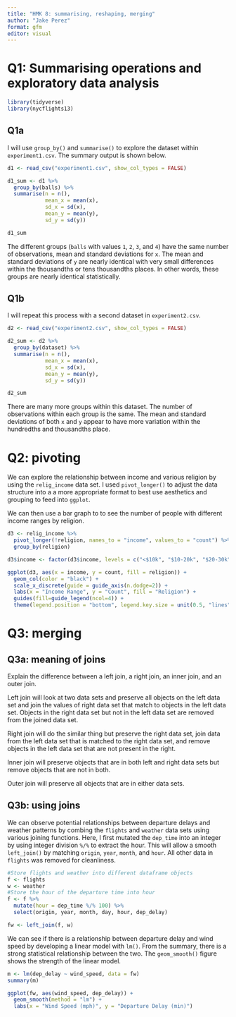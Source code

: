 ```yaml
---
title: "HMK 8: summarising, reshaping, merging"
author: "Jake Perez"
format: gfm
editor: visual
---
```


# Q1: Summarising operations and exploratory data analysis

```r
library(tidyverse)
library(nycflights13)
```

## Q1a

I will use `group_by()` and `summarise()` to explore the dataset within `experiment1.csv`. The summary output is shown below.

```r
d1 <- read_csv("experiment1.csv", show_col_types = FALSE) 

d1_sum <- d1 %>%
  group_by(balls) %>%
  summarise(n = n(),
            mean_x = mean(x),
            sd_x = sd(x),
            mean_y = mean(y),
            sd_y = sd(y))

d1_sum
```

The different groups (`balls` with values `1`, `2`, `3`, and `4`) have the same number of observations, mean and standard deviations for `x`. The mean and standard deviations of `y` are nearly identical with very small differences within the thousandths or tens thousandths places. In other words, these groups are nearly identical statistically.

## Q1b

I will repeat this process with a second dataset in `experiment2.csv`.

```r
d2 <- read_csv("experiment2.csv", show_col_types = FALSE)

d2_sum <- d2 %>%
  group_by(dataset) %>%
  summarise(n = n(),
            mean_x = mean(x),
            sd_x = sd(x),
            mean_y = mean(y),
            sd_y = sd(y))

d2_sum
```

There are many more groups within this dataset. The number of observations within each group is the same. The mean and standard deviations of both `x` and `y` appear to have more variation within the hundredths and thousandths place.

# Q2: pivoting

We can explore the relationship between income and various religion by using the `relig_income` data set. I used `pivot_longer()` to adjust the data structure into a a more appropriate format to best use aesthetics and grouping to feed into `ggplot`.

We can then use a bar graph to to see the number of people with different income ranges by religion.

```r
d3 <- relig_income %>%
  pivot_longer(!religion, names_to = "income", values_to = "count") %>%
  group_by(religion)

d3$income <- factor(d3$income, levels = c("<$10k", "$10-20k", "$20-30k", "$30-40k", "$40-50k", "$50-75k", "$75-100k", "$100-150k", ">150k", "Don't know/refused"))

ggplot(d3, aes(x = income, y = count, fill = religion)) +
  geom_col(color = "black") +
  scale_x_discrete(guide = guide_axis(n.dodge=2)) +
  labs(x = "Income Range", y = "Count", fill = "Religion") +
  guides(fill=guide_legend(ncol=4)) +
  theme(legend.position = "bottom", legend.key.size = unit(0.5, "lines"))
```

# Q3: merging

## Q3a: meaning of joins

Explain the difference between a left join, a right join, an inner join, and an outer join.

Left join will look at two data sets and preserve all objects on the left data set and join the values of right data set that match to objects in the left data set. Objects in the right data set but not in the left data set are removed from the joined data set.

Right join will do the similar thing but preserve the right data set, join data from the left data set that is matched to the right data set, and remove objects in the left data set that are not present in the right.

Inner join will preserve objects that are in both left and right data sets but remove objects that are not in both.

Outer join will preserve all objects that are in either data sets.

## Q3b: using joins

We can observe potential relationships between departure delays and weather patterns by combing the `flights` and `weather` data sets using various joining functions. Here, I first mutated the `dep_time` into an integer by using integer division `%/%` to extract the hour. This will allow a smooth `left_join()` by matching `origin`, `year`, `month`, and `hour`. All other data in `flights` was removed for cleanliness.

```r
#Store flights and weather into different dataframe objects
f <- flights
w <- weather
#Store the hour of the departure time into hour
f <- f %>%
  mutate(hour = dep_time %/% 100) %>%
  select(origin, year, month, day, hour, dep_delay)

fw <- left_join(f, w)
```

We can see if there is a relationship between departure delay and wind speed by developing a linear model with `lm()`. From the summary, there is a strong statistical relationship between the two. The `geom_smooth()` figure shows the strength of the linear model.

```r
m <- lm(dep_delay ~ wind_speed, data = fw)
summary(m)

ggplot(fw, aes(wind_speed, dep_delay)) +
  geom_smooth(method = "lm") +
  labs(x = "Wind Speed (mph)", y = "Departure Delay (min)")

```
